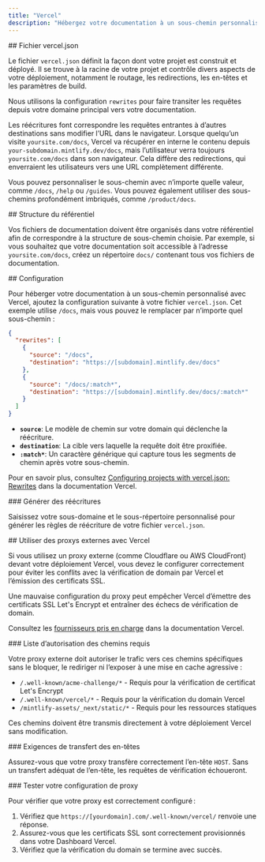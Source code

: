```yaml
---
title: "Vercel"
description: "Hébergez votre documentation à un sous-chemin personnalisé avec Vercel"
---
```




<div id="verceljson-file">
  ## Fichier vercel.json
</div>

Le fichier `vercel.json` définit la façon dont votre projet est construit et déployé. Il se trouve à la racine de votre projet et contrôle divers aspects de votre déploiement, notamment le routage, les redirections, les en-têtes et les paramètres de build.

Nous utilisons la configuration `rewrites` pour faire transiter les requêtes depuis votre domaine principal vers votre documentation.

Les réécritures font correspondre les requêtes entrantes à d’autres destinations sans modifier l’URL dans le navigateur. Lorsque quelqu’un visite `yoursite.com/docs`, Vercel va récupérer en interne le contenu depuis `your-subdomain.mintlify.dev/docs`, mais l’utilisateur verra toujours `yoursite.com/docs` dans son navigateur. Cela diffère des redirections, qui enverraient les utilisateurs vers une URL complètement différente.

Vous pouvez personnaliser le sous-chemin avec n’importe quelle valeur, comme `/docs`, `/help` ou `/guides`. Vous pouvez également utiliser des sous-chemins profondément imbriqués, comme `/product/docs`.

<div id="repository-structure">
  ## Structure du référentiel
</div>

Vos fichiers de documentation doivent être organisés dans votre référentiel afin de correspondre à la structure de sous-chemin choisie. Par exemple, si vous souhaitez que votre documentation soit accessible à l’adresse `yoursite.com/docs`, créez un répertoire `docs/` contenant tous vos fichiers de documentation.

<div id="configuration">
  ## Configuration
</div>

Pour héberger votre documentation à un sous-chemin personnalisé avec Vercel, ajoutez la configuration suivante à votre fichier `vercel.json`. Cet exemple utilise `/docs`, mais vous pouvez le remplacer par n’importe quel sous-chemin :

```json
{
  "rewrites": [
    {
      "source": "/docs",
      "destination": "https://[subdomain].mintlify.dev/docs"
    },
    {
      "source": "/docs/:match*",
      "destination": "https://[subdomain].mintlify.dev/docs/:match*"
    }
  ]
}
```

* **`source`**: Le modèle de chemin sur votre domain qui déclenche la réécriture.
* **`destination`**: La cible vers laquelle la requête doit être proxifiée.
* **`:match*`**: Un caractère générique qui capture tous les segments de chemin après votre sous-chemin.

Pour en savoir plus, consultez [Configuring projects with vercel.json: Rewrites](https://vercel.com/docs/projects/project-configuration#rewrites) dans la documentation Vercel.


<div id="generate-rewrites">
  ### Générer des réécritures
</div>

Saisissez votre sous-domaine et le sous-répertoire personnalisé pour générer les règles de réécriture de votre fichier `vercel.json`.

<VercelJsonGenerator />

<div id="using-external-proxies-with-vercel">
  ## Utiliser des proxys externes avec Vercel
</div>

Si vous utilisez un proxy externe (comme Cloudflare ou AWS CloudFront) devant votre déploiement Vercel, vous devez le configurer correctement pour éviter les conflits avec la vérification de domain par Vercel et l’émission des certificats SSL.

Une mauvaise configuration du proxy peut empêcher Vercel d’émettre des certificats SSL Let's Encrypt et entraîner des échecs de vérification de domain.

Consultez les [fournisseurs pris en charge](https://vercel.com/guides/how-to-setup-verified-proxy#supported-providers-verified-proxy-lite) dans la documentation Vercel.

<div id="required-path-allowlist">
  ### Liste d’autorisation des chemins requis
</div>

Votre proxy externe doit autoriser le trafic vers ces chemins spécifiques sans le bloquer, le rediriger ni l’exposer à une mise en cache agressive :

- `/.well-known/acme-challenge/*` - Requis pour la vérification de certificat Let's Encrypt
- `/.well-known/vercel/*` - Requis pour la vérification du domain Vercel
- `/mintlify-assets/_next/static/*` - Requis pour les ressources statiques

Ces chemins doivent être transmis directement à votre déploiement Vercel sans modification.

<div id="header-forwarding-requirements">
  ### Exigences de transfert des en-têtes
</div>

Assurez-vous que votre proxy transfère correctement l’en-tête `HOST`. Sans un transfert adéquat de l’en-tête, les requêtes de vérification échoueront.

<div id="testing-your-proxy-setup">
  ### Tester votre configuration de proxy
</div>

Pour vérifier que votre proxy est correctement configuré :

1. Vérifiez que `https://[yourdomain].com/.well-known/vercel/` renvoie une réponse.
2. Assurez-vous que les certificats SSL sont correctement provisionnés dans votre Dashboard Vercel.
3. Vérifiez que la vérification du domain se termine avec succès.